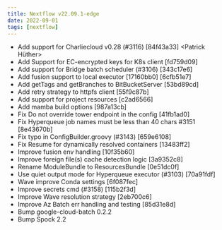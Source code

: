---
title: Nextflow v22.09.1-edge
date: 2022-09-01
tags: [nextflow]
---

- Add support for Charliecloud v0.28 (#3116) [84f43a33] <Patrick Hüther>
- Add Support for EC-encrypted keys for K8s client [fd759d09]
- Add support for Bridge batch scheduler (#3106) [343c17e6] <Eric Bonnet>
- Add fusion support to local executor [17160bb0] [6cfb51e7]
- Add getTags and getBranches to BitBucketServer [53bd89cd]
- Add retry strategy to httpfs client [55f9c87b]
- Add support for project resources [c2ad6566]
- Add mamba build options [987a13cb] <Paolo Di Tommaso>
- Fix Do not override tower endpoint in the config [41fb1ad0]
- Fix Hyperqueue job names must be less than 40 chars #3151 [8e43670b]
- Fix typo in ConfigBuilder.groovy (#3143) [659e6108] <Mike Lee>
- Fix Resume for dynamically resolved containers  [13483ff2]
- Improve fusion env handling [10f35b60]
- Improve foreign file(s) cache detection logic [3a9352c8]
- Rename ModuleBundle to ResourcesBundle [0e51dc0f]
- Use quiet output mode for Hyperqueue executor (#3103) [70a91fdf] <Ben Sherman>
- Wave improve Conda settings [6f087fec]
- Improve secrets cmd (#3158) [115b2f3d] <Jorge Aguilera>
- Improve Wave resolution strategy [2eb700c6]
- Improve Az Batch err handling and testing [85d31e8d] <Paolo Di Tommaso>
- Bump google-cloud-batch 0.2.2
- Bump Spock 2.2
